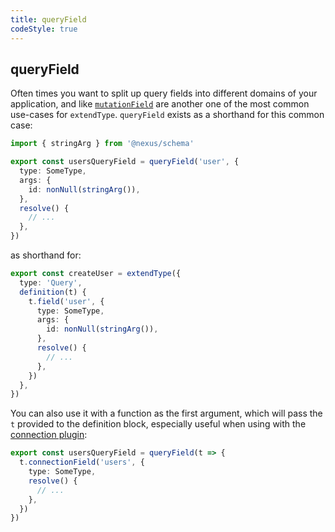 ```yaml
---
title: queryField
codeStyle: true
---
```


## queryField

Often times you want to split up query fields into different domains of your application, and like [`mutationField`](/api/mutation-field) are another one of the most common use-cases for `extendType`. `queryField` exists as a shorthand for this common case:

```ts
import { stringArg } from '@nexus/schema'

export const usersQueryField = queryField('user', {
  type: SomeType,
  args: {
    id: nonNull(stringArg()),
  },
  resolve() {
    // ...
  },
})
```

as shorthand for:

```ts
export const createUser = extendType({
  type: 'Query',
  definition(t) {
    t.field('user', {
      type: SomeType,
      args: {
        id: nonNull(stringArg()),
      },
      resolve() {
        // ...
      },
    })
  },
})
```

You can also use it with a function as the first argument, which will pass the `t` provided to the definition block, especially useful when using with the [connection plugin](/plugins/connection):

```ts
export const usersQueryField = queryField(t => {
  t.connectionField('users', {
    type: SomeType,
    resolve() {
      // ...
    },
  })
})
```
